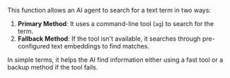 This function allows an AI agent to search for a text term in two ways:

1. **Primary Method**: It uses a command-line tool (`ag`) to search for the term.
2. **Fallback Method**: If the tool isn't available, it searches through pre-configured text embeddings to find matches.

In simple terms, it helps the AI find information either using a fast tool or a backup method if the tool fails.